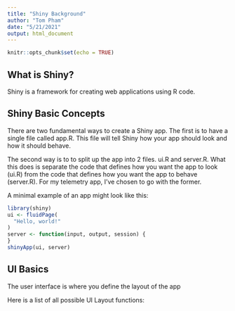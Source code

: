 ```yaml
---
title: "Shiny Background"
author: "Tom Pham"
date: "5/21/2021"
output: html_document
---
```


```r
knitr::opts_chunk$set(echo = TRUE)
```

## What is Shiny?
Shiny is a framework for creating web applications using R code. <br>


## Shiny Basic Concepts

There are two fundamental ways to create a Shiny app. The first is to have a 
single file called app.R. This file will tell Shiny how your app should look
and how it should behave. <br>


The second way is to to split up the app into 2 files. ui.R and server.R. What
this does is separate the code that defines how you want the app to look (ui.R)
from the code that defines how you want the app to behave (server.R). For my
telemetry app, I've chosen to go with the former. <br>


A minimal example of an app might look like this: <br>
```r
library(shiny)
ui <- fluidPage(
  "Hello, world!"
)
server <- function(input, output, session) {
}
shinyApp(ui, server)
```

## UI Basics
The user interface is where you define the layout of the app

Here is a list of all possible UI Layout functions:

